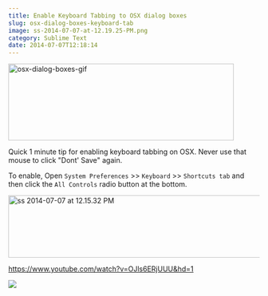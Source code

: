```yaml
---
title: Enable Keyboard Tabbing to OSX dialog boxes
slug: osx-dialog-boxes-keyboard-tab
image: ss-2014-07-07-at-12.19.25-PM.png
category: Sublime Text
date: 2014-07-07T12:18:14
---
```


<p ><img class="aligncenter size-full wp-image-3130" src="osx-dialog-boxes-gif.gif" alt="osx-dialog-boxes-gif" width="452" height="154" />

Quick 1 minute tip for enabling keyboard tabbing on OSX. Never use that mouse to click "Dont' Save" again.

To enable, Open <code>System Preferences</code> >> <code>Keyboard</code> >> <code>Shortcuts tab</code> and then click the <code>All Controls</code> radio button at the bottom.

<img class="aligncenter size-full wp-image-3132" src="ss-2014-07-07-at-12.15.32-PM.png" alt="ss 2014-07-07 at 12.15.32 PM" width="616" height="125" />

https://www.youtube.com/watch?v=OJls6ERjUUU&hd=1

<a href="https://sublimetextbook.com/?utm_source=osxtabbing&utm_medium=banner&utm_campaign=product"><img src="facebook-share2.png"></a>
